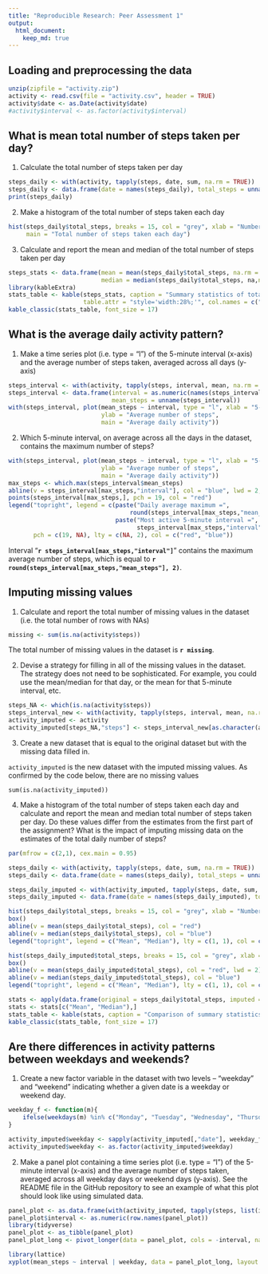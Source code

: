 ```yaml
---
title: "Reproducible Research: Peer Assessment 1"
output: 
  html_document:
    keep_md: true
---
```


## Loading and preprocessing the data
```r
unzip(zipfile = "activity.zip")
activity <- read.csv(file = "activity.csv", header = TRUE)
activity$date <- as.Date(activity$date)
#activity$interval <- as.factor(activity$interval)
```

## What is mean total number of steps taken per day?

1. Calculate the total number of steps taken per day

```r
steps_daily <- with(activity, tapply(steps, date, sum, na.rm = TRUE))
steps_daily <- data.frame(date = names(steps_daily), total_steps = unname(steps_daily))
print(steps_daily)
```

2. Make a histogram of the total number of steps taken each day

```r
hist(steps_daily$total_steps, breaks = 15, col = "grey", xlab = "Number of steps",
     main = "Total number of steps taken each day")
```

3. Calculate and report the mean and median of the total number of steps taken per day

```r
steps_stats <- data.frame(mean = mean(steps_daily$total_steps, na.rm = TRUE),
                          median = median(steps_daily$total_steps, na,na.rm = TRUE))
library(kableExtra)
stats_table <- kable(steps_stats, caption = "Summary statistics of total number of steps",
                     table.attr = "style='width:28%;'", col.names = c("Mean", "Median"))
kable_classic(stats_table, font_size = 17)
```

## What is the average daily activity pattern?

1. Make a time series plot (i.e. type = "l") of the 5-minute interval (x-axis) and the average number of steps taken, averaged across all days (y-axis)

```r
steps_interval <- with(activity, tapply(steps, interval, mean, na.rm = TRUE))
steps_interval <- data.frame(interval = as.numeric(names(steps_interval)),
                             mean_steps = unname(steps_interval))
with(steps_interval, plot(mean_steps ~ interval, type = "l", xlab = "5-minute interval",
                          ylab = "Average number of steps",
                          main = "Average daily activity"))
```

2. Which 5-minute interval, on average across all the days in the dataset, contains the maximum number of steps?

```r
with(steps_interval, plot(mean_steps ~ interval, type = "l", xlab = "5-minute interval",
                          ylab = "Average number of steps",
                          main = "Average daily activity"))
max_steps <- which.max(steps_interval$mean_steps)
abline(v = steps_interval[max_steps,"interval"], col = "blue", lwd = 2, lty = 2)
points(steps_interval[max_steps,], pch = 19, col = "red")
legend("topright", legend = c(paste("Daily average maximum =",
                                  round(steps_interval[max_steps,"mean_steps"],2)),
                              paste("Most active 5-minute interval =",
                                    steps_interval[max_steps,"interval"])),
       pch = c(19, NA), lty = c(NA, 2), col = c("red", "blue"))
```

Interval "**`r steps_interval[max_steps,"interval"]`**" contains the maximum average number of steps, which is equal to **`r round(steps_interval[max_steps,"mean_steps"], 2)`**.

## Imputing missing values

1. Calculate and report the total number of missing values in the dataset (i.e. the total number of rows with NAs)

```r
missing <- sum(is.na(activity$steps))
```
The total number of missing values in the dataset is **`r missing`**.

2. Devise a strategy for filling in all of the missing values in the dataset. The strategy does not need to be sophisticated. For example, you could use the mean/median for that day, or the mean for that 5-minute interval, etc.
```r
steps_NA <- which(is.na(activity$steps))
steps_interval_new <- with(activity, tapply(steps, interval, mean, na.rm = TRUE))
activity_imputed <- activity
activity_imputed[steps_NA,"steps"] <- steps_interval_new[as.character(activity_imputed[steps_NA,"interval"])]
```

3. Create a new dataset that is equal to the original dataset but with the missing data filled in.

`activity_imputed` is the new dataset with the imputed missing values. As confirmed by the code below, there are no missing values
```{}
sum(is.na(activity_imputed))
```

4. Make a histogram of the total number of steps taken each day and calculate and report the mean and median total number of steps taken per day. Do these values differ from the estimates from the first part of the assignment? What is the impact of imputing missing data on the estimates of the total daily number of steps?

```r
par(mfrow = c(2,1), cex.main = 0.95)

steps_daily <- with(activity, tapply(steps, date, sum, na.rm = TRUE))
steps_daily <- data.frame(date = names(steps_daily), total_steps = unname(steps_daily))

steps_daily_imputed <- with(activity_imputed, tapply(steps, date, sum, na.rm = TRUE))
steps_daily_imputed <- data.frame(date = names(steps_daily_imputed), total_steps = unname(steps_daily_imputed))

hist(steps_daily$total_steps, breaks = 15, col = "grey", xlab = "Number of steps", main = "Total number of steps taken each day")
box()
abline(v = mean(steps_daily$total_steps), col = "red")
abline(v = median(steps_daily$total_steps), col = "blue")
legend("topright", legend = c("Mean", "Median"), lty = c(1, 1), col = c("red", "blue"))

hist(steps_daily_imputed$total_steps, breaks = 15, col = "grey", xlab = "Number of steps", main = "Total number of steps taken each day (imputed NAs)")
box()
abline(v = mean(steps_daily_imputed$total_steps), col = "red", lwd = 2)
abline(v = median(steps_daily_imputed$total_steps), col = "blue")
legend("topright", legend = c("Mean", "Median"), lty = c(1, 1), col = c("red", "blue"))
```

```r
stats <- apply(data.frame(original = steps_daily$total_steps, imputed = steps_daily_imputed$total_steps), 2, FUN = summary)
stats <- stats[c("Mean", "Median"),]
stats_table <- kable(stats, caption = "Comparison of summary statistics for original and imputed dataset", table.attr = "style='width:28%;'", col.names = c("Original", "Imputed"))
kable_classic(stats_table, font_size = 17)
```

## Are there differences in activity patterns between weekdays and weekends?

1. Create a new factor variable in the dataset with two levels – “weekday” and “weekend” indicating whether a given date is a weekday or weekend day.

```r
weekday_f <- function(m){
    ifelse(weekdays(m) %in% c("Monday", "Tuesday", "Wednesday", "Thursday", "Friday"), "weekday", "weekend")
}

activity_imputed$weekday <- sapply(activity_imputed[,"date"], weekday_f)
activity_imputed$weekday <- as.factor(activity_imputed$weekday)
```

2. Make a panel plot containing a time series plot (i.e. type = "l") of the 5-minute interval (x-axis) and the average number of steps taken, averaged across all weekday days or weekend days (y-axis). See the README file in the GitHub repository to see an example of what this plot should look like using simulated data.

```r
panel_plot <- as.data.frame(with(activity_imputed, tapply(steps, list(interval, weekday), mean, na.rm = T)))
panel_plot$interval <- as.numeric(row.names(panel_plot))
library(tidyverse)
panel_plot <- as_tibble(panel_plot)
panel_plot_long <- pivot_longer(data = panel_plot, cols = -interval, names_to = "weekday", values_to = "mean_steps")

library(lattice)
xyplot(mean_steps ~ interval | weekday, data = panel_plot_long, layout = c(1,2), type = "l", xlab = "Interval", ylab = "Number of steps", scales = )

```
